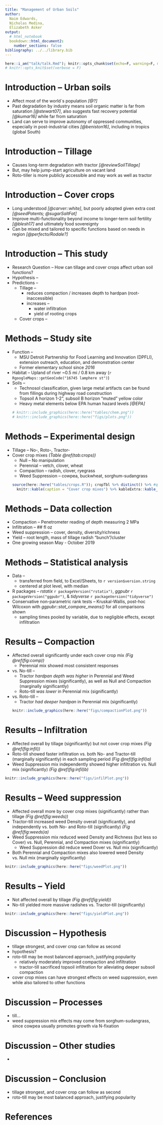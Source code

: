```yaml
---
title: "Management of Urban Soils"
author: 
  Naim Edwards,
  Nicholas Medina,
  Elizabeth Asker
output: 
  # html_notebook
  bookdown::html_document2:
    number_sections: false
bibliography: ../../library.bib
---
```


```r
here::i_am("talk/talk.Rmd"); knitr::opts_chunk$set(echo=F, warning=F, message=F)
# knitr::opts_knit$set(verbose = F)
```

# Introduction -- Urban soils
- Affect most of the world´s population *[@?]*
- Past degradation by industry means soil organic matter is far from saturation *[@stewart07]*, also suggests fast recovery potential *[@kumar16]* while far from saturation 
- Land can serve to improve autonomy of oppressed communities, especially in post-industrial cities *[@beniston16]*, including in tropics (global South)
  
# Introduction -- Tillage
- Causes long-term degradation with tractor *[@reviewSoilTillage]*
- But, may help jump-start agriculture on vacant land
- Roto-tiller is more publicly accessible and may work as well as tractor
  
# Introduction -- Cover crops
- Long understood *[@carver::white]*, but poorly adopted given extra cost *[@seedPatents; @sugarSaltFat]*
- Improve multi-functionality beyond income to longer-term soil fertility *[@blesh17]* and ultimately food sovereignty
- Can be mixed and tailored to specific functions based on needs in region *[@perfecto/Rodale?]*
  
# Introduction -- This study
- Research Question -- How can tillage and cover crops affect urban soil functions?
- Hypothesis -- 
- Predictions -- 
  - Tillage --
    - reduces compaction / increases depth to hardpan (root-inaccessible)
    - increases --
      - water infiltration
      - yield of rooting crops
  - Cover crops --

# Methods -- Study site
- Function -- 
  - MSU Detroit Partnership for Food Learning and Innovation (DPFLI), extension outreach, education, and demonstration center
  - Former elementary school since *2016*
- Habitat -- Upland of river ~0.5 mi / 0.8 km away (`r RgoogleMaps::getGeoCode("16745 lamphere st")`)
- Soils -- 
  - Technosol classification, given large metal artifacts can be found from fillings during highway road construction
  - Topsoil A horizon 1-2", subsoil B horizon "muted" yellow color
  - Heavy metal elements below EPA human hazard levels *[@EPA]*
```r
# knitr::include_graphics(here::here("tables/chem.png"))
# knitr::include_graphics(here::here("figs/plots.png"))
```

# Methods -- Experimental design
  - Tillage -- No-, Roto-, Tractor-
  - Cover crop mixes *(Table \@ref(tab:crops))*
    - Null -- No manipulation
    - Perennial -- vetch, clover, wheat
    - Compaction -- radish, clover, ryegrass
    - Weed Suppression -- cowpea, buckwheat, sorghum-sudangrass
```r
source(here::here("tables/crops.R")); cropTbl %>% distinct() %>% #quiet?
  knitr::kable(caption = "Cover crop mixes") %>% kableExtra::kable_styling()
```

# Methods -- Data collection
  - Compaction -- Penetrometer reading of depth measuring 2 MPa
  - Infiltration -- ## fl oz
  - Weed suppression -- cover, density, diversity/richness
  - Yield -- root length, mass of tillage radish "bunch"/cluster
  - One growing season May - October 2019

# Methods -- Statistical analysis
- Data --
  - transferred from field, to Excel/Sheets, to `r version$version.string`
  - centered at plot level, with median
- R packages -- *rstatix* `r packageVersion("rstatix")`, *ggpubr* `r packageVersion("ggpubr")`, & *tidyverse* `r packageVersion("tidyverse")`
- Conservative non-parametric rank tests -- Kruskal-Wallis, post-hoc Wilcoxon with *ggpubr::stat_compare_means()* for all comparisons shown
  - sampling times pooled by variable, due to negligible effects, except infiltration
  
# Results -- Compaction
- Affected overall significantly under each cover crop mix *(Fig \@ref(fig:comp))*
  - Perennial mix showed most consistent responses
- vs. No-till --
  - Tractor *hardpan depth was higher* in Perennial and Weed Suppression mixes (significantly), as well as Null and Compaction (marginally significantly)
  - Roto-till *was lower* in Perennial mix (significantly)
- vs. Roto-till --
  - Tractor *had deeper hardpan* in Perennial mix (significantly)
```r
knitr::include_graphics(here::here("figs/compactionPlot.png"))
```

# Results -- Infiltration
- Affected overall by tillage (significantly) but not cover crop mixes *(Fig \@ref(fig:infil))*
- Roto-till showed faster infiltration vs. both No- and Tractor-till (marginally significantly) in each sampling period *(Fig \@ref(fig:infil)a)*
- Weed Suppression mix independently showed higher infiltration vs. Null mix (significantly) *(Fig \@ref(fig:infil)b)*
```r
knitr::include_graphics(here::here("figs/infilPlot.png"))
```

# Results -- Weed suppression
- Affected overall more by cover crop mixes (significantly) rather than tillage *(Fig \@ref(fig:weeds))*
- Tractor-till increased weed Density overall (significantly), and independently vs. both No- and Roto-till (significantly) *(Fig \@ref(fig:weeds)a)*
- Weed Suppression mix reduced weed Density and Richness (but less so Cover) vs. Null, Perennial, and Compaction mixes (significantly)
  - Weed Suppression did reduce weed Dover vs. Null mix (significantly)
- Both Perennial and Compaction mixes also lowered weed Density vs. Null mix (marginally significantly)
```r
knitr::include_graphics(here::here("figs/weedPlot.png"))
```

# Results -- Yield
- Not affected overall by tillage *(Fig \@ref(fig:yield))*
- No-till yielded more massive radishes vs. Tractor-till (significantly)
```r
knitr::include_graphics(here::here("figs/yieldPlot.png"))
```

# Discussion -- Hypothesis
- tillage strongest, and cover crop can follow as second
- hypothesis?
- roto-till may be most balanced approach, justifying popularity
  - relatively moderately improved compaction and infiltration
  - tractor-till sacrificed topsoil infiltration for alleviating deeper subsoil compaction
- cover crop mixes can have strongest effects on weed suppression, even while also tailored to other functions

# Discussion -- Processes
- till...
- weed suppression mix effects may come from sorghum-sudangrass, since cowpea usually promotes growth via N-fixation

# Discussion -- Other studies
  -
  
# Discussion -- Conclusion
- tillage strongest, and cover crop can follow as second
- roto-till may be most balanced approach, justifying popularity

# References
